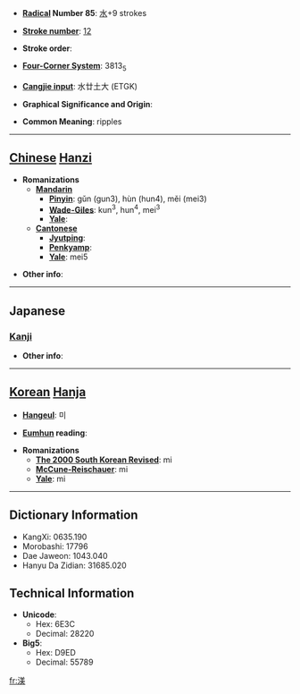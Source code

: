 * '''[[Wiktionary:Chinese radical index| Radical]] Number 85''': [[Wiktionary:Chinese radical index 水|水]]+9 strokes

* '''[[Wiktionary:Chinese total strokes index|Stroke number]]''': [[Wiktionary:Chinese total strokes index 12|12]]

* '''Stroke order''': 

* '''[[Wiktionary:Chinese four corner index|Four-Corner System]]''': 3813<sub>5</sub>

* '''[[Wiktionary:Chinese Cangjie index|Cangjie input]]''': 水廿土大 (ETGK)

* '''Graphical Significance and Origin''': 

* '''Common Meaning''': ripples

----

== [[Chinese]] [[Hanzi]] ==

* '''Romanizations'''
** '''[[Mandarin]]'''
*** '''[[Pinyin]]''': gǔn (gun3), hùn (hun4), měi (mei3)
*** '''[[Wade-Giles]]''': kun<sup>3</sup>, hun<sup>4</sup>, mei<sup>3</sup>
*** '''[[Yale]]''': 
** '''[[Cantonese]]'''
*** '''[[Jyutping]]''':
*** '''[[Penkyamp]]''': 
*** '''[[Yale]]''': mei5

* '''Other info''': 

----

==Japanese==
===[[Kanji]]===
{{kanji|on readings=[[び]] (bi), [[み]] (mi)|kun readings=}}

* '''Other info''':  

----

== [[Korean]] [[Hanja]] ==

* '''[[Hangeul]]''': 미

* '''[[Eumhun]] reading''': 

* '''Romanizations'''
** '''[[The 2000 South Korean Revised Romanization|The 2000 South Korean Revised]]''': mi
** '''[[McCune-Reischauer]]''': mi
** '''[[Yale]]''': mi

----

== Dictionary Information ==

* KangXi: 0635.190
* Morobashi: 17796
* Dae Jaweon: 1043.040
* Hanyu Da Zidian: 31685.020

== Technical Information ==

* '''Unicode''':
** Hex: 6E3C
** Decimal: 28220
* '''Big5''':
** Hex: D9ED
** Decimal: 55789

[[fr:渼]]